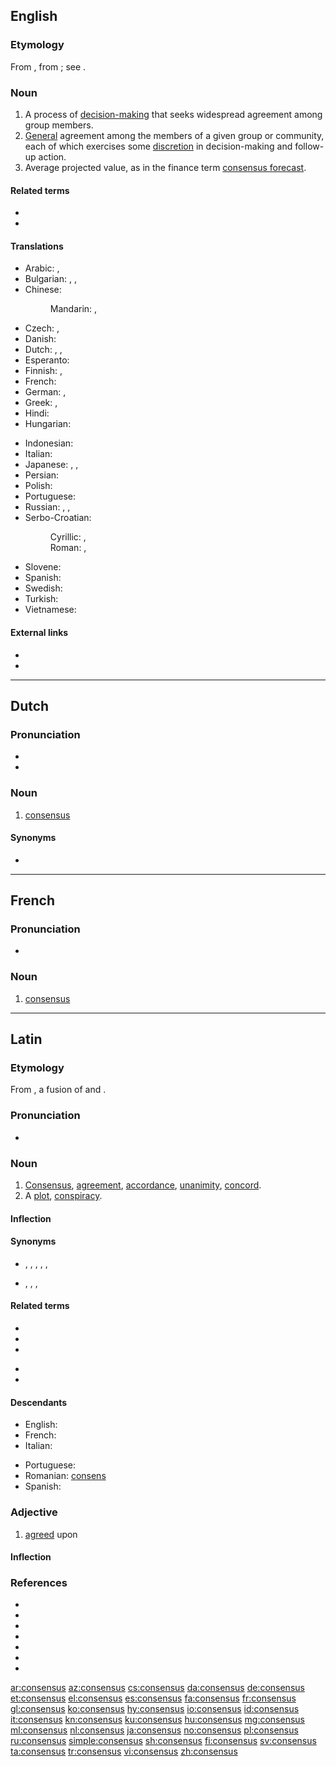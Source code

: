==English==
{{wikipedia}}

===Etymology===
From {{etyl|la|en}} {{m|la|cōnsēnsus||agreement, accordance, unanimity}}, from {{m|la|cōnsentiō||feel together; agree}}; see {{m|en|consent}}.

===Noun===
{{en-noun|es}}

# A process of [[w:Decision making#Decision making in social setting|decision-making]] that seeks widespread agreement among group members.
# [[general#Adjective|General]] agreement among the members of a given group or community, each of which exercises some [[discretion]] in decision-making and follow-up action.
# Average projected value, as in the finance term [[consensus forecast]].

====Related terms====
* {{l|en|consensual}}
* {{l|en|consent}}

====Translations====
{{trans-top|general agreement}}
* Arabic: {{t|ar|إِجْمَاع|m}}, {{t|ar|تَوَافُق|m}}
* Bulgarian: {{t+|bg|съгла́сие|n|sc=Cyrl}}, {{t+|bg|единоду́шие|n|sc=Cyrl}}, {{t|bg|консе́нсус|m|sc=Cyrl}}
* Chinese:
*: Mandarin: {{t+|cmn|共識|sc=Hani}}, {{t+|cmn|共识|tr=gòngshí|sc=Hani}}
* Czech: {{t+|cs|shoda|f}}, {{t+|cs|souhlas|m}}
* Danish: {{t+|da|konsensus}}
* Dutch: {{t+|nl|consensus|m}}, {{t+|nl|eensgezindheid}}, {{t+|nl|overeenstemming}}
* Esperanto: {{t|eo|interkonsento}}
* Finnish: {{t+|fi|yksimielisyys}}, {{t+|fi|konsensus}}
* French: {{t+|fr|consensus|m}}
* German: {{t+|de|Konsens|m}}, {{t+|de|Einvernehmen|n}}
* Greek: {{t+|el|ομοφωνία|f|sc=Grek}}, {{t|el|κοινή συναίνεση|f|sc=Grek}}
* Hindi: {{t+|hi|संप्रतिपत्ति|f|sc=Deva}}
* Hungarian: {{t+|hu|egyezség}}
{{trans-mid}}
* Indonesian: {{t+|id|konsensus}}
* Italian: {{t+|it|consenso|m}}
* Japanese: {{t+|ja|総意|tr=そうい, sōi}}, {{t|ja|協心|tr=きょうしん, kyōshin}}, {{t|ja|コンセンサス|tr=konsensasu}}
* Persian: {{t+|fa|اجماع|m|tr=ejmâ'}}
* Polish: {{t+|pl|konsensus|m-in}}
* Portuguese: {{t+|pt|consenso|m}}
* Russian: {{t+|ru|консе́нсус|m|tr=konsɛ́nsus}}, {{t+|ru|согла́сие|n}}, {{t+|ru|единоду́шие|n}}
* Serbo-Croatian:
*: Cyrillic: {{t|sh|консѐнзус|m|sc=Cyrl}}, {{t|sh|спо̏разӯм|m|sc=Cyrl}}
*: Roman: {{t+|sh|konsènzus|m}}, {{t+|sh|spȍrazūm|m}}
* Slovene: {{t|sl|dogovor}}
* Spanish: {{t+|es|consenso|m}}
* Swedish: {{t+|sv|konsensus}}
* Turkish: {{t+|tr|oybirliği}}
* Vietnamese: {{t|vi|đồng lòng}}
{{trans-bottom}}

====External links====
* {{R:Webster 1913}}
* {{R:Century 1911}}

----

==Dutch==

===Pronunciation===
* {{audio|Nl-consensus.ogg|Audio|lang=nl}}
* {{hyphenation|con|sen|sus|lang=nl}}

===Noun===
{{nl-noun|m|-|-}}

# [[#English|consensus]]

====Synonyms====
* {{l|nl|overeenstemming}}

----

==French==

===Pronunciation===
* {{IPA|/kɔ̃.sɛ̃.sys/|lang=fr}}

===Noun===
{{fr-noun|m|consensus}}

# [[#English|consensus]]

----

==Latin==

===Etymology===
From {{m|la|cōnsentiō||feel together; agree}}, a fusion of {{m|la|cōn-||together}} and {{m|la|sentiō||sense; perceive; feel}}.

===Pronunciation===
* {{la-IPA|cōnsēnsus}}

===Noun===
{{la-noun|new=1|cōnsēnsus|cōnsēnsūs|m|fourth}}

# [[consensus#English|Consensus]], [[agreement]], [[accordance]], [[unanimity]], [[concord]].
# A [[plot]], [[conspiracy]].

====Inflection====
{{la-decl-4th|cōnsēns}}

====Synonyms====
* {{sense|concord, agreement}} {{l|la|concentus}}, {{l|la|concordātiō}}, {{l|la|concordia}}, {{l|la|concorditās}}, {{l|la|harmonia}}, {{l|la|ūnanimitās}}
* {{sense|plot, conspiracy}} {{l|la|coitiō}}, {{l|la|coniūrātiō}}, {{l|la|cōnsēnsiō}}, {{l|la|cōnspīrātiō}}

====Related terms====
{{top2}}
* {{l|la|cōnsēnsiō}}
* {{l|la|cōnsentāneē}}
* {{l|la|cōnsentāneus}}
{{mid2}}
* {{l|la|cōnsentiēns}}
* {{l|la|cōnsentiō}}
{{bottom}}

====Descendants====
{{top2}}
* English: {{l|en|consensus}}
* French: {{l|fr|consensus}}
* Italian: {{l|it|consenso}}
{{mid2}}
* Portuguese: {{l|pt|consenso}}
* Romanian: [[consens]]
* Spanish: {{l|es|consenso}}
{{bottom}}

===Adjective===
{{la-adj-1&2|cōnsēnsus|cōnsēnsa|cōnsēnsum}}

# {{lb|la|rare}} [[agreed]] upon

====Inflection====
{{la-decl-1&2|cōnsēns}}

===References===
* {{R:L&S}}
* {{R:Elementary Lewis}}
* {{R:du Cange}}
* {{R:Gaffiot}}
* {{R:M&A}}
* {{R:Peck}}
* {{R:Smith's Antiquities}}

[[ar:consensus]]
[[az:consensus]]
[[cs:consensus]]
[[da:consensus]]
[[de:consensus]]
[[et:consensus]]
[[el:consensus]]
[[es:consensus]]
[[fa:consensus]]
[[fr:consensus]]
[[gl:consensus]]
[[ko:consensus]]
[[hy:consensus]]
[[io:consensus]]
[[id:consensus]]
[[it:consensus]]
[[kn:consensus]]
[[ku:consensus]]
[[hu:consensus]]
[[mg:consensus]]
[[ml:consensus]]
[[nl:consensus]]
[[ja:consensus]]
[[no:consensus]]
[[pl:consensus]]
[[ru:consensus]]
[[simple:consensus]]
[[sh:consensus]]
[[fi:consensus]]
[[sv:consensus]]
[[ta:consensus]]
[[tr:consensus]]
[[vi:consensus]]
[[zh:consensus]]